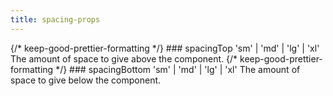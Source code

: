 ```yaml
---
title: spacing-props
---
```



<PropDescription>
	<Fragment slot="title">
		{/* keep-good-prettier-formatting */}
		### spacingTop
	</Fragment>
	<PropMarker slot="markers" type="optional" />
	<Fragment slot="type">'sm' | 'md' | 'lg' | 'xl'</Fragment>
	<Fragment slot="description">
		The amount of space to give above the component.
	</Fragment>
</PropDescription>
<PropDescription>
	<Fragment slot="title">
		{/* keep-good-prettier-formatting */}
		### spacingBottom
	</Fragment>
	<PropMarker slot="markers" type="optional" />
	<Fragment slot="type">'sm' | 'md' | 'lg' | 'xl'</Fragment>
	<Fragment slot="description">
		The amount of space to give below the component.
	</Fragment>
</PropDescription>
